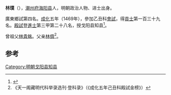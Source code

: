 '''林璞'''（{{bd|1432年||？}}），[[潮州府|潮州府]][[海阳县|海阳县]]人，明朝政治人物、进士出身。

廣東鄉試第四名。[[成化|成化]]五年（1469年），參加乙丑科[[會試|會試]]，得[[貢士|貢士]]第一百三十九名。[[殿試|殿試]]登[[進士|進士]]第三甲第二十八名，授戈阳县知县<ref>{{cite news|title=明朝潮州府文进士名录|url=http://zt.czonline.net/2010wenhua/txcr/chaorendongtai/kejiao/2010-12-02/31625.html|accessdate=2013-08-07|newspaper=潮州热线|archive-url=https://web.archive.org/web/20131004220414/http://zt.czonline.net/2010wenhua/txcr/chaorendongtai/kejiao/2010-12-02/31625.html|archive-date=2013-10-04|dead-url=yes}}</ref>。

曾祖父[[林貴銘|林貴銘]]。父亲[[林儕|林儕]]<ref>《天一阁藏明代科举录选刊·登科录》（《成化五年己丑科殿試金榜》）</ref>。

==参考==
{{reflist}}
{{明朝人物小作品}}
{{成化五年己丑科殿試金榜}}

[[Category:明朝戈阳县知县|Category:明朝戈阳县知县]]